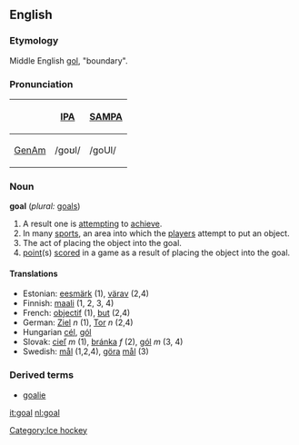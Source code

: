 ==English==
===Etymology===
Middle English [[gol]], "boundary".  

===Pronunciation===
{| border=1 cellpadding=5
! !! [[w:IPA|IPA]] !! [[w:SAMPA|SAMPA]]
|-
! [[GenAm]]
| /ɡoʊl/ || /goUl/
|}


===Noun===
'''goal''' (''plural:'' [[goals]])

# A result one is [[attempt]]ing to [[achieve]].
# In many [[sport]]s, an area into which the [[player]]s attempt to put an object.
# The act of placing the object into the goal.
# [[point]](s) [[score]]d in a game as a result of placing the object into the goal.

====Translations====
*Estonian: [[eesmärk]] (1), [[värav]] (2,4)
*Finnish: [[maali]] (1, 2, 3, 4)
*French: [[objectif]] (1), [[but]] (2,4)
*German: [[Ziel]] ''n'' (1), [[Tor]] ''n'' (2,4)
*Hungarian [[cél]], [[gól]]
*Slovak: [[cieľ]] ''m'' (1), [[bránka]] ''f'' (2), [[gól]] ''m'' (3, 4)
*Swedish: [[mål]] (1,2,4), [[göra]] [[mål]] (3)

[[Category:Ice hockey]]

===Derived terms===
*[[goalie]]

[[it:goal]]
[[nl:goal]]